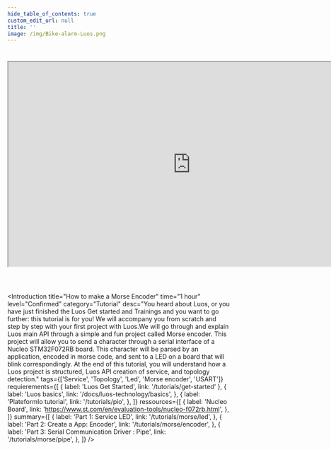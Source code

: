```yaml
---
hide_table_of_contents: true
custom_edit_url: null
title: ''
image: /img/Bike-alarm-Luos.png
---
```



#

<div align="center">
  <iframe
    width="824"
    height="463"
    src="https://www.youtube.com/embed/g9y6-SioMI4?feature=oembed"
    allow="accelerometer; autoplay; encrypted-media; gyroscope; picture-in-picture; allowfullscreen"
  ></iframe>
</div>
<br />

#

<Introduction
  title="How to make a Morse Encoder"
  time="1 hour"
  level="Confirmed"
  category="Tutorial"
  desc="You heard about Luos, or you have just finished the Luos Get started and Trainings and you want to go further: this tutorial is for you! We will accompany you from scratch and step by step with your first project with Luos.We will go through and explain Luos main API through a simple and fun project called Morse encoder. This project will allow you to send a character through a serial interface of a Nucleo STM32F072RB board. This character will be parsed by an application, encoded in morse code, and sent to a LED on a board that will blink correspondingly. At the end of this tutorial, you will understand how a Luos project is structured, Luos API creation of service, and topology detection."
  tags={['Service', 'Topology', 'Led', 'Morse encoder', 'USART']}
  requierements={[
    { label: 'Luos Get Started', link: '/tutorials/get-started' },
    {
      label: 'Luos basics',
      link: '/docs/luos-technology/basics',
    },
    {
      label: 'PlateformIo tutorial',
      link: '/tutorials/pio',
    },
  ]}
  ressources={[
    {
      label: 'Nucleo Board',
      link: 'https://www.st.com/en/evaluation-tools/nucleo-f072rb.html',
    },
  ]}
  summary={[
    {
      label: 'Part 1: Service LED',
      link: '/tutorials/morse/led',
    },
    {
      label: 'Part 2: Create a App: Encoder',
      link: '/tutorials/morse/encoder',
    },
    {
      label: 'Part 3: Serial Communication Driver : Pipe',
      link: '/tutorials/morse/pipe',
    },
  ]}
/>
